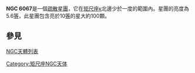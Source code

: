 {{Incomplete|time=2021-10-15T15:07:42+00:00}}
{{No references|time=2021-10-15T15:07:42+00:00}}
{{Expand language|1=en|time=2021-10-15T15:07:42+00:00}}
'''NGC 6067'''是一個[[疏散星團|疏散星團]]，它在[[矩尺座κ|矩尺座κ]]北邊少於一度的範圍內。星團的亮度為5.6[[視星等|等]]，此星團包含亮於10[[視星等|等]]的星大約100顆。

== 參見 ==
[[NGC天體列表|NGC天體列表]]

[[Category:矩尺座NGC天体|Category:矩尺座NGC天体]]